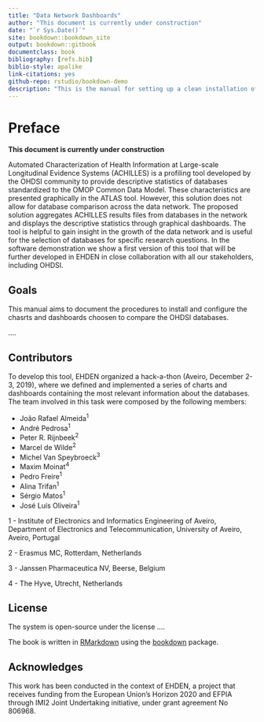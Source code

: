 ```yaml
--- 
title: "Data Network Dashboards"
author: "This document is currently under construction"
date: "`r Sys.Date()`"
site: bookdown::bookdown_site
output: bookdown::gitbook
documentclass: book
bibliography: [refs.bib]
biblio-style: apalike
link-citations: yes
github-repo: rstudio/bookdown-demo
description: "This is the manual for setting up a clean installation of the dashboards used in the EHDEN project."
---
```


# Preface {-}

**This document is currently under construction**

<!--<img src="images/Cover/Cover.png" width="250" height="375" alt="Cover image" align="right" style="margin: 0 1em 0 1em" /> -->

Automated Characterization of Health Information at Large-scale Longitudinal Evidence Systems (ACHILLES) is a profiling tool developed by the OHDSI community to provide descriptive statistics of databases standardized to the OMOP Common Data Model. These characteristics are presented graphically in the ATLAS tool. However, this solution does not allow for database comparison across the data network. The proposed solution aggregates ACHILLES results files from databases in the network and displays the descriptive statistics through graphical dashboards. The tool is helpful to gain insight in the growth of the data network and is useful for the selection of databases for specific research questions. In the software demonstration we show a first version of this tool that will be further developed in EHDEN in close collaboration with all our stakeholders, including OHDSI.

## Goals {-}

This manual aims to document the procedures to install and configure the chasrts and dashboards choosen to compare the OHDSI databases.

....

## Contributors {-}

To develop this tool, EHDEN organized a hack-a-thon (Aveiro, December 2-3, 2019), where we defined and implemented a series of charts and dashboards containing the most relevant information about the databases. The team involved in this task were composed by the following members:

* João Rafael Almeida^1^
* André Pedrosa^1^
* Peter R. Rijnbeek^2^
* Marcel de Wilde^2^
* Michel Van Speybroeck^3^
* Maxim Moinat^4^
* Pedro Freire^1^
* Alina Trifan^1^
* Sérgio Matos^1^
* José Luís Oliveira^1^

1 - Institute of Electronics and Informatics Engineering of Aveiro, Department of Electronics and Telecommunication, University of Aveiro, Aveiro, Portugal

2 - Erasmus MC, Rotterdam, Netherlands

3 - Janssen Pharmaceutica NV, Beerse, Belgium

4 - The Hyve, Utrecht, Netherlands

## License {-}

The system is open-source under the license ....

The book is written in [RMarkdown](https://rmarkdown.rstudio.com) using the [bookdown](https://bookdown.org) package.

## Acknowledges {-}

This work has been conducted in the context of EHDEN, a project that receives funding from the European Union’s Horizon 2020 and EFPIA through IMI2 Joint Undertaking initiative, under grant agreement No 806968.
